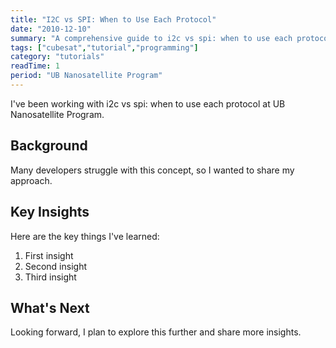 ```yaml
---
title: "I2C vs SPI: When to Use Each Protocol"
date: "2010-12-10"
summary: "A comprehensive guide to i2c vs spi: when to use each protocol. Learn the fundamentals and best practices."
tags: ["cubesat","tutorial","programming"]
category: "tutorials"
readTime: 1
period: "UB Nanosatellite Program"
---
```


I've been working with i2c vs spi: when to use each protocol at UB Nanosatellite Program.

## Background

Many developers struggle with this concept, so I wanted to share my approach.

## Key Insights

Here are the key things I've learned:

1. First insight
2. Second insight
3. Third insight

## What's Next

Looking forward, I plan to explore this further and share more insights.

